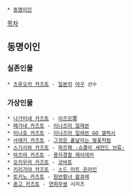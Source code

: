  * [[동명이인]]

[[목차]]

== 동명이인 ==
=== 실존인물 ===
 * [[츠루오카 카즈토]] - [[일본]]의 [[야구]] 선수

=== 가상인물 ===
 * [[나가미네 카즈토]] - [[이즈모零]]
 * [[메가네 카즈토]] - [[이나즈마 일레븐]]
 * [[미나호 카즈토]] - [[이나즈마 일레븐 GO 갤럭시]]
 * [[사에키 카즈토]] - [[그것은 흩날리는 벚꽃처럼]]
 * [[스기사와 카즈토]] - [[파르페 -쇼콜라 세컨드 브류-]]
 * [[아즈마 카즈토]] - [[용자경찰 제이데커]]
 * [[오키우라 카즈토]] - [[코바토]]
 * [[키리가야 카즈토]] - [[소드 아트 온라인]]
 * [[토키노 카즈토]] - [[원반황녀 왈큐레]]
 * [[혼고 카즈토]] - [[연희무쌍]] 시리즈
